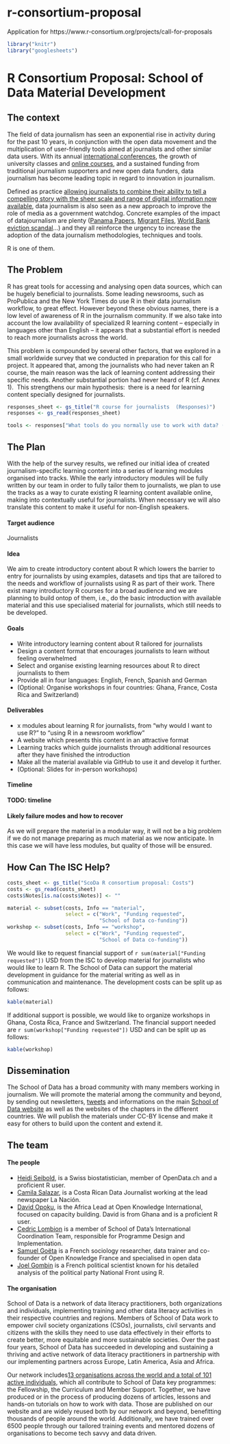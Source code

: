 # r-consortium-proposal
Application for https://www.r-consortium.org/projects/call-for-proposals

```r
library("knitr")
library("googlesheets")
```



# R Consortium Proposal: School of Data Material Development

## The context

The field of data journalism has seen an exponential rise in activity during for the past 10 years, in conjunction with the open data movement and the multiplication of user-friendly tools aimed at journalists and other similar data users.  With its annual [international conferences](https://www.ire.org/nicar), the growth of university classes and [online courses](http://schoolofdata.org), and a sustained funding from traditional journalism supporters and new open data funders, data journalism has become leading topic in regard to innovation in journalism. 

Defined as practice [allowing journalists to combine their ability to tell a compelling story with the sheer scale and range of digital information now available](http://datajournalismhandbook.org/1.0/en/introduction_0.html), data journalism is also seen as a new approach to improve the role of media as a government watchdog. Concrete examples of the impact of datajournalism are plenty ([Panama Papers](https://panamapapers.icij.org/), [Migrant Files](www.themigrantsfiles.com), [World Bank eviction scandal](https://www.icij.org/project/world-bank)...) and they all reinforce the urgency to increase the adoption of the data journalism methodologies, techniques and tools. 

R is one of them.

## The Problem
R has great tools for accessing and analysing open data sources, which can be hugely beneficial to journalists. Some leading newsrooms, such as ProPublica and the New York Times do use R in their data journalism workflow, to great effect. However beyond these obvious names, there is a low level of awareness of R in the journalism community. If we also take into account the low availability of specialized R learning content -- especially in languages other than English -- it appears that a substantial effort is needed to reach more journalists across the world.

This problem is compounded by several other factors, that we explored in a small worldwide survey that we conducted in preparation for this call for project. It appeared that, among the journalists who had never taken an R course, the main reason was the lack of learning content addressing their specific needs. Another substantial portion had never heard of R (cf. Annex 1).  This strengthens our main hypothesis:  there is a need for learning content specially designed for journalists.

```r
responses_sheet <- gs_title("R course for journalists  (Responses)")
responses <- gs_read(responses_sheet)

tools <- responses["What tools do you normally use to work with data? (select all that apply)"]
```



## The Plan

With the help of the survey results, we refined our initial idea of created journalism-specific learning content into a series of learning modules organised into tracks.  While the early introductory modules will be fully written by our team in order to fully tailor them to journalists, we plan to use the tracks as a way to curate existing R learning content available online, making into contextually useful for journalists. When necessary we will also translate this content to make it useful for non-English speakers.

#### Target audience
Journalists

#### Idea
We aim to create introductory content about R which lowers the barrier to entry  for journalists by using examples, datasets and tips that are tailored to the  needs and workflow of journalists using R as part of their work.
There exist many introductory R courses for a broad audience and we are planning to build ontop of them, i.e., do the basic introduction with available material and this use specialised material for journalists, which still needs to be developed. 

#### Goals

- Write introductory learning content about R tailored for journalists
- Design a content format that encourages journalists to learn without feeling overwhelmed
- Select and organise existing learning resources about R to direct journalists to them
- Provide all in four languages: English, French, Spanish and German
- (Optional: Organise workshops in four countries: Ghana, France, Costa Rica and Switzerland)

#### Deliverables

- x modules about learning R for journalists, from "why would I want to use R?" to 
  "using R in a newsroom workflow"
- A website which presents this content in an attractive format
- Learning tracks which guide journalists through additional resources after 
  they have finished the introduction
- Make all the material available via GitHub to use it and develop it further.
- (Optional: Slides for in-person workshops)


#### Timeline
**TODO: timeline**


#### Likely failure modes and how to recover
As we will prepare the material in a modular way, it will not be a big problem
if we do not manage preparing as much material as we now anticipate. In this
case we will have less modules, but quality of those will be ensured.


## How Can The ISC Help?

```r

costs_sheet <- gs_title("ScoDa R consortium proposal: Costs")
costs <- gs_read(costs_sheet)
costs$Notes[is.na(costs$Notes)] <- ""

material <- subset(costs, Info == "material", 
                   select = c("Work", "Funding requested", 
                              "School of Data co-funding"))
workshop <- subset(costs, Info == "workshop",  
                   select = c("Work", "Funding requested", 
                              "School of Data co-funding"))
```

We would like to request financial support of `r sum(material["Funding requested"])` USD from the ISC to develop material for journalists who would like to learn R. 
The School of Data can support the material development in guidance for the material writing as well as in communication and maintenance.
The development costs can be split up as follows: 
```r
kable(material)
```


If additional support is possible, we would like to organize workshops in Ghana, Costa Rica, France and Switzerland. The financial support needed are 
`r sum(workshop["Funding requested"])` USD and can be split up as follows:
```r
kable(workshop)
```


## Dissemination
The School of Data has a broad community with many members working in journalism.
We will promote the material among the community and beyond, by sending out newsletters, [tweets](https://twitter.com/SchoolOfData) and informations on the main [School of Data website](https://schoolofdata.org/) as well as the websites of the chapters in the different countries. We will publish the materials under CC-BY license and make it easy for others to build upon the content and extend it.

## The team

#### The people

- [Heidi Seibold](http://www.ebpi.uzh.ch/en/aboutus/departments/biostatistics/teambiostats/seibold.html), is a Swiss biostatistician, member of OpenData.ch and a proficient R user.
- [Camila Salazar](), is a Costa Rican Data Journalist working at the lead newspaper La Nación. 
- [David Opoku](), is the Africa Lead at Open Knowledge International, focused on capacity building. David is from Ghana and is a proficient R user.
- [Cedric Lombion](http://schoolofdata.org/team) is a member of School of Data's International Coordination Team, responsible for Programme Design and Implementation.
- [Samuel Goëta]() is a French sociology researcher, data trainer and co-founder of Open Knowledge France and specialised in open data
- [Joel Gombin]() is a French political scientist known for his detailed analysis of the political party National Front using R.

#### The organisation

School of Data is a network of data literacy practitioners, both organizations and individuals, implementing training and other data literacy activities in their respective countries and regions. Members of School of Data work to empower civil society organizations (CSOs), journalists, civil servants and citizens with the skills they need to use data effectively in their efforts to create better, more equitable and more sustainable societies. Over the past four years, School of Data has succeeded in developing and sustaining a thriving and active network of data literacy practitioners in partnership with our implementing partners across Europe, Latin America, Asia and Africa.

Our network includes[ 13 organisations across the world and a total of 101 active individuals](https://schoolofdata.carto.com/viz/20b9844e-7c7b-11e6-afd1-0e05a8b3e3d7/public_map), which all contribute to School of Data key programmes: the Fellowship, the Curriculum and Member Support. Together, we have produced or in the process of producing dozens of articles, lessons and hands-on tutorials on how to work with data. Those are published on our website and are widely reused both by our network and beyond, benefitting thousands of people around the world. Additionally, we have trained over 6500 people through our tailored training events and mentored dozens of organisations to become tech savvy and data driven.






